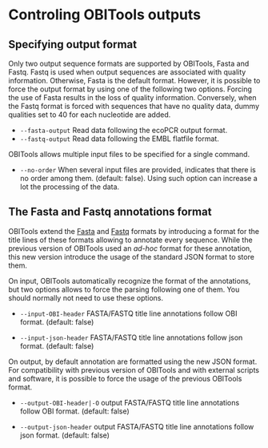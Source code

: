 # Controling OBITools outputs

## Specifying output format

Only two output sequence formats are supported by OBITools, Fasta and Fastq. Fastq is used when output sequences are associated with quality information. Otherwise, Fasta is the default format. However, it is possible to force the output format by using one of the following two options. Forcing the use of Fasta results in the loss of quality information. Conversely, when the Fastq format is forced with sequences that have no quality data, dummy qualities set to 40 for each nucleotide are added.

-   `--fasta-output` Read data following the ecoPCR output format.
-   `--fastq-output` Read data following the EMBL flatfile format.

OBITools allows multiple input files to be specified for a single command.

-   `--no-order` When several input files are provided, indicates that there is no order among them. (default: false). 
                 Using such option can increase a lot the processing of the data.

## The Fasta and Fastq annotations format

OBITools extend the [Fasta](#the-fasta-sequence-format) and [Fastq](#the-fastq-sequence-format) formats by introducing a format for the title lines of these formats allowing to annotate every sequence. While the previous version of OBITools used an *ad-hoc* format for these annotation, this new version introduce the usage of the standard JSON format to store them.

On input, OBITools automatically recognize the format of the annotations, but two options allows to force the parsing following one of them. You should normally not need to use these options.

-   `--input-OBI-header` FASTA/FASTQ title line annotations follow OBI format. (default: false)

-   `--input-json-header` FASTA/FASTQ title line annotations follow json format. (default: false)

On output, by default annotation are formatted using the new JSON format. For compatibility with previous version of OBITools and with external scripts and software, it is possible to force the usage of the previous OBITools format.

-   `--output-OBI-header|-O` output FASTA/FASTQ title line annotations follow OBI format. (default: false)

-   `--output-json-header` output FASTA/FASTQ title line annotations follow json format. (default: false)


